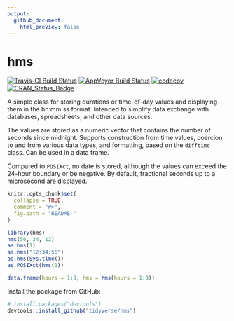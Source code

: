 ```yaml
---
output:
  github_document:
    html_preview: false
---
```


# hms

[![Travis-CI Build Status](https://travis-ci.org/tidyverse/hms.svg?branch=master)](https://travis-ci.org/tidyverse/hms)
[![AppVeyor Build Status](https://ci.appveyor.com/api/projects/status/github/tidyverse/hms?branch=master&svg=true)](https://ci.appveyor.com/project/tidyverse/hms)
[![codecov](https://codecov.io/gh/tidyverse/hms/branch/master/graph/badge.svg)](https://codecov.io/gh/tidyverse/hms)
[![CRAN_Status_Badge](http://www.r-pkg.org/badges/version/hms)](https://cran.r-project.org/package=hms)

A simple class for storing durations or time-of-day values and displaying them in the hh:mm:ss format.
Intended to simplify data exchange with databases, spreadsheets, and other data sources.

The values are stored as a numeric vector that contains the number of seconds
since midnight.  Supports construction from time values, coercion to and from
various data types, and formatting, based on the `difftime` class.  Can be
used in a data frame.

Compared to `POSIXct`, no date is stored, although the values can exceed
the 24-hour boundary or be negative.
By default, fractional seconds up to a microsecond are displayed.

```r
knitr::opts_chunk$set(
  collapse = TRUE,
  comment = "#>",
  fig.path = "README-"
)
```

```r
library(hms)
hms(56, 34, 12)
as.hms(1)
as.hms("12:34:56")
as.hms(Sys.time())
as.POSIXct(hms(1))

data.frame(hours = 1:3, hms = hms(hours = 1:3))
```

Install the package from GitHub:

```r
# install.packages("devtools")
devtools::install_github("tidyverse/hms")
```
